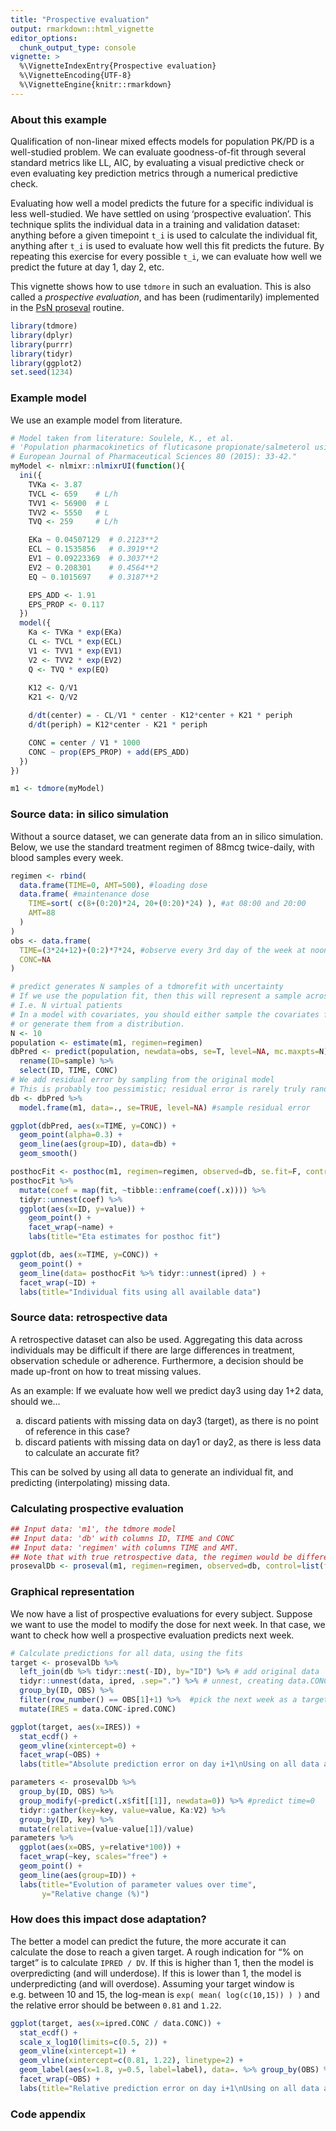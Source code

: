 ```yaml
---
title: "Prospective evaluation"
output: rmarkdown::html_vignette
editor_options:
  chunk_output_type: console
vignette: >
  %\VignetteIndexEntry{Prospective evaluation}
  %\VignetteEncoding{UTF-8}
  %\VignetteEngine{knitr::rmarkdown}
---
```

### About this example {-}

Qualification of non-linear mixed effects models for population PK/PD is a well-studied problem. We can evaluate goodness-of-fit through several standard metrics like LL, AIC, by evaluating a visual predictive check or even evaluating key prediction metrics through a numerical predictive check.

Evaluating how well a model predicts the future for a specific individual is less well-studied. We have settled on using 'prospective evaluation'. This technique splits the individual data in a training and validation dataset: anything before a given timepoint `t_i` is used to calculate the individual fit, anything after `t_i` is used to evaluate how well this fit predicts the future. By repeating this exercise for every possible `t_i`, we can evaluate how well we predict the future at day 1, day 2, etc.

This vignette shows how to use `tdmore` in such an evaluation. This is also called a _prospective evaluation_, and has been (rudimentarily) implemented in the  [PsN proseval](https://github.com/UUPharmacometrics/PsN/releases/download/4.9.0/proseval_userguide.pdf "proseval manual page") routine.

```r
library(tdmore)
library(dplyr)
library(purrr)
library(tidyr)
library(ggplot2)
set.seed(1234)
```

### Example model
We use an example model from literature.

```r
# Model taken from literature: Soulele, K., et al.
# 'Population pharmacokinetics of fluticasone propionate/salmeterol using two different dry powder inhalers.'
# European Journal of Pharmaceutical Sciences 80 (2015): 33-42."
myModel <- nlmixr::nlmixrUI(function(){
  ini({
    TVKa <- 3.87
    TVCL <- 659    # L/h
    TVV1 <- 56900  # L
    TVV2 <- 5550   # L
    TVQ <- 259     # L/h

    EKa ~ 0.04507129  # 0.2123**2
    ECL ~ 0.1535856   # 0.3919**2
    EV1 ~ 0.09223369  # 0.3037**2
    EV2 ~ 0.208301    # 0.4564**2
    EQ ~ 0.1015697    # 0.3187**2

    EPS_ADD <- 1.91
    EPS_PROP <- 0.117
  })
  model({
    Ka <- TVKa * exp(EKa)
    CL <- TVCL * exp(ECL)
    V1 <- TVV1 * exp(EV1)
    V2 <- TVV2 * exp(EV2)
    Q <- TVQ * exp(EQ)
    
    K12 <- Q/V1
    K21 <- Q/V2

    d/dt(center) = - CL/V1 * center - K12*center + K21 * periph
    d/dt(periph) = K12*center - K21 * periph

    CONC = center / V1 * 1000
    CONC ~ prop(EPS_PROP) + add(EPS_ADD)
  })
})

m1 <- tdmore(myModel)
```

### Source data: in silico simulation
Without a source dataset, we can generate data from an in silico simulation. Below, we use the standard treatment regimen of 88mcg twice-daily, with blood samples every week.

```r
regimen <- rbind(
  data.frame(TIME=0, AMT=500), #loading dose
  data.frame( #maintenance dose
    TIME=sort( c(8+(0:20)*24, 20+(0:20)*24) ), #at 08:00 and 20:00
    AMT=88
  )
)
obs <- data.frame(
  TIME=(3*24+12)+(0:2)*7*24, #observe every 3rd day of the week at noon
  CONC=NA
)

# predict generates N samples of a tdmorefit with uncertainty
# If we use the population fit, then this will represent a sample across the population.
# I.e. N virtual patients
# In a model with covariates, you should either sample the covariates from an external database,
# or generate them from a distribution.
N <- 10
population <- estimate(m1, regimen=regimen)
dbPred <- predict(population, newdata=obs, se=T, level=NA, mc.maxpts=N) %>%
  rename(ID=sample) %>%
  select(ID, TIME, CONC)
# We add residual error by sampling from the original model
# This is probably too pessimistic; residual error is rarely truly random...
db <- dbPred %>%
  model.frame(m1, data=., se=TRUE, level=NA) #sample residual error

ggplot(dbPred, aes(x=TIME, y=CONC)) + 
  geom_point(alpha=0.3) +
  geom_line(aes(group=ID), data=db) +
  geom_smooth()

posthocFit <- posthoc(m1, regimen=regimen, observed=db, se.fit=F, control=list(factr=1e14))
posthocFit %>% 
  mutate(coef = map(fit, ~tibble::enframe(coef(.x)))) %>% 
  tidyr::unnest(coef) %>%
  ggplot(aes(x=ID, y=value)) + 
    geom_point() + 
    facet_wrap(~name) +
    labs(title="Eta estimates for posthoc fit")

ggplot(db, aes(x=TIME, y=CONC)) + 
  geom_point() +
  geom_line(data= posthocFit %>% tidyr::unnest(ipred) ) +
  facet_wrap(~ID) +
  labs(title="Individual fits using all available data")
```

### Source data: retrospective data
A retrospective dataset can also be used. Aggregating this data across individuals may be difficult if there are large differences in treatment, observation schedule or adherence. Furthermore, a decision should be made up-front on how to treat missing values.

As an example: If we evaluate how well we predict day3 using day 1+2 data, should we...

a) discard patients with missing data on day3 (target), as there is no point of reference in this case?
b) discard patients with missing data on day1 or day2, as there is less data to calculate an accurate fit?

This can be solved by using all data to generate an individual fit, and predicting (interpolating) missing data.

### Calculating prospective evaluation {-}
```r
## Input data: 'm1', the tdmore model
## Input data: 'db' with columns ID, TIME and CONC
## Input data: 'regimen' with columns TIME and AMT.
## Note that with true retrospective data, the regimen would be different per individual
prosevalDb <- proseval(m1, regimen=regimen, observed=db, control=list(factr=1e14))
```

### Graphical representation {-}
We now have a list of prospective evaluations for every subject. Suppose we want to use the model to modify the dose for next week. In that case, we want to check how well a prospective evaluation predicts next week.

```r
# Calculate predictions for all data, using the fits
target <- prosevalDb %>% 
  left_join(db %>% tidyr::nest(-ID), by="ID") %>% # add original data
  tidyr::unnest(data, ipred, .sep=".") %>% # unnest, creating data.CONC and ipred.CONC columns
  group_by(ID, OBS) %>% 
  filter(row_number() == OBS[1]+1) %>%  #pick the next week as a target
  mutate(IRES = data.CONC-ipred.CONC)

ggplot(target, aes(x=IRES)) +
  stat_ecdf() +
  geom_vline(xintercept=0) +
  facet_wrap(~OBS) +
  labs(title="Absolute prediction error on day i+1\nUsing on all data available on day i")
```

```r
parameters <- prosevalDb %>%
  group_by(ID, OBS) %>%
  group_modify(~predict(.x$fit[[1]], newdata=0)) %>% #predict time=0
  tidyr::gather(key=key, value=value, Ka:V2) %>%
  group_by(ID, key) %>%
  mutate(relative=(value-value[1])/value)
parameters %>%
  ggplot(aes(x=OBS, y=relative*100)) +
  facet_wrap(~key, scales="free") +
  geom_point() +
  geom_line(aes(group=ID)) +
  labs(title="Evolution of parameter values over time",
       y="Relative change (%)")
```

### How does this impact dose adaptation? {-}
The better a model can predict the future, the more accurate it can calculate the dose to reach a given target. A rough indication for "% on target" is to calculate `IPRED / DV`. If this is higher than 1, then the model is overpredicting (and will underdose). If this is lower than 1, the model is underpredicting (and will overdose). Assuming your target window is e.g. between 10 and 15, the log-mean is `exp( mean( log(c(10,15)) ) )` and the relative error should be between `0.81` and `1.22`.

```r
ggplot(target, aes(x=ipred.CONC / data.CONC)) +
  stat_ecdf() +
  scale_x_log10(limits=c(0.5, 2)) +
  geom_vline(xintercept=1) +
  geom_vline(xintercept=c(0.81, 1.22), linetype=2) +
  geom_label(aes(x=1.8, y=0.5, label=label), data=. %>% group_by(OBS) %>% summarize(label=paste0( round(mean(between(ipred.CONC/data.CONC, 0.81, 1.22))*100), "%"))) +
  facet_wrap(~OBS) +
  labs(title="Relative prediction error on day i+1\nUsing on all data available on day i", caption="White boxes represent % of patients in target")
```

### Code appendix
```r
```
